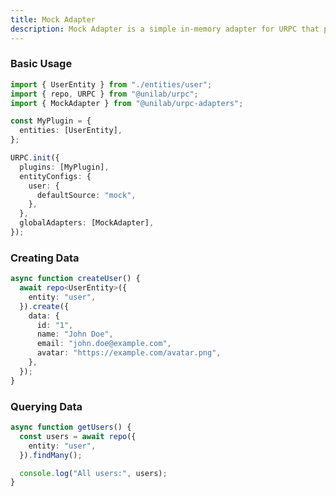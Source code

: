 ```yaml
---
title: Mock Adapter
description: Mock Adapter is a simple in-memory adapter for URPC that provides temporary data storage during application runtime. It's perfect for testing, prototyping, and development scenarios where you don't need persistent data storage.
---
```


### Basic Usage

```typescript
import { UserEntity } from "./entities/user";
import { repo, URPC } from "@unilab/urpc";
import { MockAdapter } from "@unilab/urpc-adapters";

const MyPlugin = {
  entities: [UserEntity],
};

URPC.init({
  plugins: [MyPlugin],
  entityConfigs: {
    user: {
      defaultSource: "mock",
    },
  },
  globalAdapters: [MockAdapter],
});
```

### Creating Data

```typescript
async function createUser() {
  await repo<UserEntity>({
    entity: "user",
  }).create({
    data: {
      id: "1",
      name: "John Doe",
      email: "john.doe@example.com",
      avatar: "https://example.com/avatar.png",
    },
  });
}
```

### Querying Data

```typescript
async function getUsers() {
  const users = await repo({
    entity: "user",
  }).findMany();

  console.log("All users:", users);
}
```
